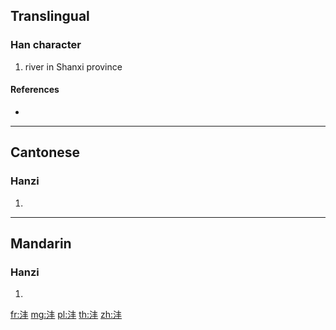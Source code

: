{{also|灃}}
==Translingual==

===Han character===
{{Han char|rn=85|rad=水|as=04|sn=7|four=|canj=EQJ}}

# river in Shanxi province

====References====
* {{Han ref|kx=0612.121|hdz=31557.070|uh=6CA3|ud=27811}}

----

==Cantonese==

===Hanzi===
{{yue-hanzi|jyut=|y=fung1|tra=灃}}

# {{defn|lang=yue|sort=水04}}

----

==Mandarin==

===Hanzi===
{{cmn-hanzi|tra=灃|pin=[[fēng]] ([[feng1]])|wg=feng<sup>1</sup>}}

# {{defn|lang=cmn|sort=水04}}

[[fr:沣]]
[[mg:沣]]
[[pl:沣]]
[[th:沣]]
[[zh:沣]]